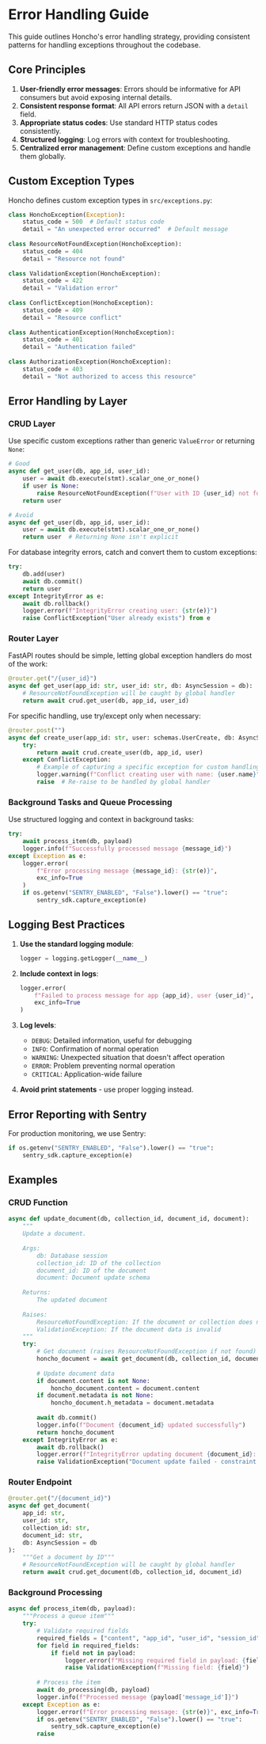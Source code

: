 # Error Handling Guide

This guide outlines Honcho's error handling strategy, providing consistent patterns for handling exceptions throughout the codebase.

## Core Principles

1. **User-friendly error messages**: Errors should be informative for API consumers but avoid exposing internal details.
2. **Consistent response format**: All API errors return JSON with a `detail` field.
3. **Appropriate status codes**: Use standard HTTP status codes consistently.
4. **Structured logging**: Log errors with context for troubleshooting.
5. **Centralized error management**: Define custom exceptions and handle them globally.

## Custom Exception Types

Honcho defines custom exception types in `src/exceptions.py`:

```python
class HonchoException(Exception):
    status_code = 500  # Default status code
    detail = "An unexpected error occurred"  # Default message
    
class ResourceNotFoundException(HonchoException):
    status_code = 404
    detail = "Resource not found"
    
class ValidationException(HonchoException):
    status_code = 422
    detail = "Validation error"
    
class ConflictException(HonchoException):
    status_code = 409 
    detail = "Resource conflict"
    
class AuthenticationException(HonchoException):
    status_code = 401
    detail = "Authentication failed"
    
class AuthorizationException(HonchoException):
    status_code = 403
    detail = "Not authorized to access this resource"
```

## Error Handling by Layer

### CRUD Layer

Use specific custom exceptions rather than generic `ValueError` or returning `None`:

```python
# Good
async def get_user(db, app_id, user_id):
    user = await db.execute(stmt).scalar_one_or_none()
    if user is None:
        raise ResourceNotFoundException(f"User with ID {user_id} not found")
    return user

# Avoid
async def get_user(db, app_id, user_id):
    user = await db.execute(stmt).scalar_one_or_none()
    return user  # Returning None isn't explicit
```

For database integrity errors, catch and convert them to custom exceptions:

```python
try:
    db.add(user)
    await db.commit()
    return user
except IntegrityError as e:
    await db.rollback()
    logger.error(f"IntegrityError creating user: {str(e)}")
    raise ConflictException("User already exists") from e
```

### Router Layer

FastAPI routes should be simple, letting global exception handlers do most of the work:

```python
@router.get("/{user_id}")
async def get_user(app_id: str, user_id: str, db: AsyncSession = db):
    # ResourceNotFoundException will be caught by global handler
    return await crud.get_user(db, app_id, user_id)
```

For specific handling, use try/except only when necessary:

```python
@router.post("")
async def create_user(app_id: str, user: schemas.UserCreate, db: AsyncSession = db):
    try:
        return await crud.create_user(db, app_id, user)
    except ConflictException:
        # Example of capturing a specific exception for custom handling
        logger.warning(f"Conflict creating user with name: {user.name}")
        raise  # Re-raise to be handled by global handler
```

### Background Tasks and Queue Processing

Use structured logging and context in background tasks:

```python
try:
    await process_item(db, payload)
    logger.info(f"Successfully processed message {message_id}")
except Exception as e:
    logger.error(
        f"Error processing message {message_id}: {str(e)}", 
        exc_info=True
    )
    if os.getenv("SENTRY_ENABLED", "False").lower() == "true":
        sentry_sdk.capture_exception(e)
```

## Logging Best Practices

1. **Use the standard logging module**:
   ```python
   logger = logging.getLogger(__name__)
   ```

2. **Include context in logs**:
   ```python
   logger.error(
       f"Failed to process message for app {app_id}, user {user_id}", 
       exc_info=True
   )
   ```

3. **Log levels**:
   - `DEBUG`: Detailed information, useful for debugging
   - `INFO`: Confirmation of normal operation
   - `WARNING`: Unexpected situation that doesn't affect operation
   - `ERROR`: Problem preventing normal operation
   - `CRITICAL`: Application-wide failure

4. **Avoid print statements** - use proper logging instead.

## Error Reporting with Sentry

For production monitoring, we use Sentry:

```python
if os.getenv("SENTRY_ENABLED", "False").lower() == "true":
    sentry_sdk.capture_exception(e)
```

## Examples

### CRUD Function

```python
async def update_document(db, collection_id, document_id, document):
    """
    Update a document.
    
    Args:
        db: Database session
        collection_id: ID of the collection
        document_id: ID of the document
        document: Document update schema
        
    Returns:
        The updated document
        
    Raises:
        ResourceNotFoundException: If the document or collection does not exist
        ValidationException: If the document data is invalid
    """
    try:
        # Get document (raises ResourceNotFoundException if not found)
        honcho_document = await get_document(db, collection_id, document_id)
        
        # Update document data
        if document.content is not None:
            honcho_document.content = document.content
        if document.metadata is not None:
            honcho_document.h_metadata = document.metadata
            
        await db.commit()
        logger.info(f"Document {document_id} updated successfully")
        return honcho_document
    except IntegrityError as e:
        await db.rollback()
        logger.error(f"IntegrityError updating document {document_id}: {str(e)}")
        raise ValidationException("Document update failed - constraint violation") from e
```

### Router Endpoint

```python
@router.get("/{document_id}")
async def get_document(
    app_id: str,
    user_id: str, 
    collection_id: str, 
    document_id: str, 
    db: AsyncSession = db
):
    """Get a document by ID"""
    # ResourceNotFoundException will be caught by global handler
    return await crud.get_document(db, collection_id, document_id)
```

### Background Processing

```python
async def process_item(db, payload):
    """Process a queue item"""
    try:
        # Validate required fields
        required_fields = ["content", "app_id", "user_id", "session_id", "message_id"]
        for field in required_fields:
            if field not in payload:
                logger.error(f"Missing required field in payload: {field}")
                raise ValidationException(f"Missing field: {field}")
        
        # Process the item
        await do_processing(db, payload)
        logger.info(f"Processed message {payload['message_id']}")
    except Exception as e:
        logger.error(f"Error processing message: {str(e)}", exc_info=True)
        if os.getenv("SENTRY_ENABLED", "False").lower() == "true":
            sentry_sdk.capture_exception(e)
        raise
```
